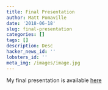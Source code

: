 ```yaml
---
title: Final Presentation
author: Matt Pomaville
date: '2018-06-18'
slug: final-presentation
categories: []
tags: []
description: Desc
hacker_news_id: ''
lobsters_id: ''
meta_img: /images/image.jpg
---
```


My final presentation is available [here]('https://mpomaville.netlify.com/slides/2018-06-18-final-presentation.html')
